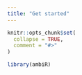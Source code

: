 ```yaml
---
title: "Get started"
---
```


```r
knitr::opts_chunk$set(
  collapse = TRUE,
  comment = "#>"
)
```

```r
library(ambiR)
```
